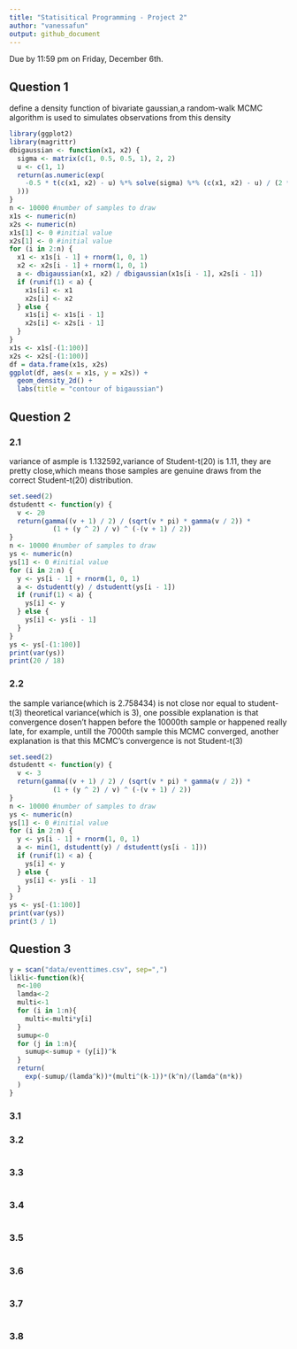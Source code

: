 ```yaml
---
title: "Statisitical Programming - Project 2"
author: "vanessafun"
output: github_document
---
```


Due by 11:59 pm on Friday, December 6th.

## Question 1
define a density function of bivariate gaussian,a random-walk MCMC algorithm is used to simulates observations from this density
```r
library(ggplot2)
library(magrittr)
dbigaussian <- function(x1, x2) {
  sigma <- matrix(c(1, 0.5, 0.5, 1), 2, 2)
  u <- c(1, 1)
  return(as.numeric(exp(
    -0.5 * t(c(x1, x2) - u) %*% solve(sigma) %*% (c(x1, x2) - u) / (2 * pi) /sqrt(0.75)
  )))
}
n <- 10000 #number of samples to draw
x1s <- numeric(n)
x2s <- numeric(n)
x1s[1] <- 0 #initial value
x2s[1] <- 0 #initial value
for (i in 2:n) {
  x1 <- x1s[i - 1] + rnorm(1, 0, 1)
  x2 <- x2s[i - 1] + rnorm(1, 0, 1)
  a <- dbigaussian(x1, x2) / dbigaussian(x1s[i - 1], x2s[i - 1])
  if (runif(1) < a) {
    x1s[i] <- x1
    x2s[i] <- x2
  } else {
    x1s[i] <- x1s[i - 1]
    x2s[i] <- x2s[i - 1]
  }
}
x1s <- x1s[-(1:100)]
x2s <- x2s[-(1:100)]
df = data.frame(x1s, x2s)
ggplot(df, aes(x = x1s, y = x2s)) +
  geom_density_2d() +
  labs(title = "contour of bigaussian")
```


## Question 2

### 2.1
variance of asmple is 1.132592,variance of Student-t(20) is 1.11, they are pretty close,which means those samples are genuine draws from the correct Student-t(20) distribution.
```r
set.seed(2)
dstudentt <- function(y) {
  v <- 20
  return(gamma((v + 1) / 2) / (sqrt(v * pi) * gamma(v / 2)) *
           (1 + (y ^ 2) / v) ^ (-(v + 1) / 2))
}
n <- 10000 #number of samples to draw
ys <- numeric(n)
ys[1] <- 0 #initial value
for (i in 2:n) {
  y <- ys[i - 1] + rnorm(1, 0, 1)
  a <- dstudentt(y) / dstudentt(ys[i - 1])
  if (runif(1) < a) {
    ys[i] <- y
  } else {
    ys[i] <- ys[i - 1]
  }
}
ys <- ys[-(1:100)]
print(var(ys))
print(20 / 18)
```

### 2.2
the sample variance(which is 2.758434) is not close nor equal to student-t(3) theoretical variance(which is 3), one possible explanation is that convergence dosen't happen before the 10000th sample or happened really late, for example, untill the 7000th sample this MCMC converged, another explanation is that this MCMC's convergence is not Student-t(3) 
```r
set.seed(2)
dstudentt <- function(y) {
  v <- 3
  return(gamma((v + 1) / 2) / (sqrt(v * pi) * gamma(v / 2)) *
           (1 + (y ^ 2) / v) ^ (-(v + 1) / 2))
}
n <- 10000 #number of samples to draw
ys <- numeric(n)
ys[1] <- 0 #initial value
for (i in 2:n) {
  y <- ys[i - 1] + rnorm(1, 0, 1)
  a <- min(1, dstudentt(y) / dstudentt(ys[i - 1]))
  if (runif(1) < a) {
    ys[i] <- y
  } else {
    ys[i] <- ys[i - 1]
  }
}
ys <- ys[-(1:100)]
print(var(ys))
print(3 / 1)
```



## Question 3

```r
y = scan("data/eventtimes.csv", sep=",")
likli<-function(k){
  n<-100
  lamda<-2
  multi<-1
  for (i in 1:n){
    multi<-multi*y[i]
  }
  sumup<-0
  for (j in 1:n){
    sumup<-sumup + (y[i])^k
  }
  return(
    exp(-sumup/(lamda^k))*(multi^(k-1))*(k^n)/(lamda^(n*k))
  )
}

```

### 3.1


### 3.2

```r

```


### 3.3

```r

```

### 3.4

```r

```


### 3.5

```r

```


### 3.6

```r

```


### 3.7

```r

```



### 3.8

```r

```


